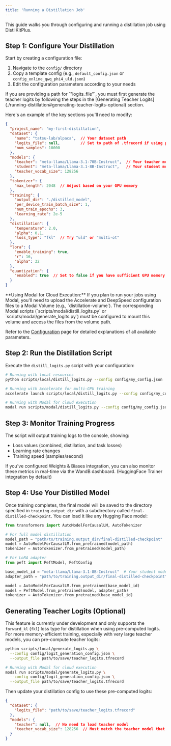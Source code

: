 ```yaml
---
title: 'Running a Distillation Job'
---
```

This guide walks you through configuring and running a distillation job using DistilKitPlus.

## Step 1: Configure Your Distillation

Start by creating a configuration file:

1. Navigate to the `config/` directory
2. Copy a template config (e.g., `default_config.json` or `config_online_qwq_phi4_uld.json`)
3. Edit the configuration parameters according to your needs

<Note>
  If you are providing a path for `"logits_file"`, you must first generate the teacher logits by following the steps in the [Generating Teacher Logits](./running-distillation#generating-teacher-logits-optional) section.
</Note>

Here's an example of the key sections you'll need to modify:

```json
{
  "project_name": "my-first-distillation",
  "dataset": {
    "name": "tatsu-lab/alpaca",  // Your dataset path
    "logits_file": null,         // Set to path of .tfrecord if using pre-computed logits
    "num_samples": 10000         
  },
  "models": {
    "teacher": "meta-llama/Llama-3.1-70B-Instruct",  // Your teacher model
    "student": "meta-llama/Llama-3.1-8B-Instruct",   // Your student model
    "teacher_vocab_size": 128256                     
  },
  "tokenizer": {
    "max_length": 2048  // Adjust based on your GPU memory
  },
  "training": {
    "output_dir": "./distilled_model",
    "per_device_train_batch_size": 1,
    "num_train_epochs": 3,
    "learning_rate": 2e-5
  },
  "distillation": {
    "temperature": 2.0,
    "alpha": 0.1,
    "loss_type": "fkl"  // Try "uld" or "multi-ot" 
  },
  "lora": {
    "enable_training": true,
    "r": 16,
    "alpha": 32
  },
  "quantization": {
    "enabled": true  // Set to false if you have sufficient GPU memory
  }
}
```

<Note>
**Using Modal for Cloud Execution:**
If you plan to run your jobs using Modal, you'll need to upload the Accelerate and DeepSpeed configuration files to a Modal Volume (e.g., `distillation-volume`). The corresponding Modal scripts (`scripts/modal/distill_logits.py` or `scripts/modal/generate_logits.py`) must be configured to mount this volume and access the files from the volume path.
</Note>

Refer to the [Configuration](./essentials/configuration) page for detailed explanations of all available parameters.

## Step 2: Run the Distillation Script

Execute the `distill_logits.py` script with your configuration:

```bash
# Running with local resources
python scripts/local/distill_logits.py --config config/my_config.json

# Running with Accelerate for multi-GPU training
accelerate launch scripts/local/distill_logits.py --config config/my_config.json

# Running with Modal for cloud execution
modal run scripts/modal/distill_logits.py --config config/my_config.json
```

## Step 3: Monitor Training Progress

The script will output training logs to the console, showing:
- Loss values (combined, distillation, and task losses)
- Learning rate changes
- Training speed (samples/second)

If you've configured Weights & Biases integration, you can also monitor these metrics in real-time via the WandB dashboard. (HuggingFace Trainer integration by default)
## Step 4: Use Your Distilled Model

Once training completes, the final model will be saved to the directory specified in `training.output_dir` with a subdirectory called `final-distilled-checkpoint`. You can load it like any Hugging Face model:

```python
from transformers import AutoModelForCausalLM, AutoTokenizer

# For full model distillation
model_path = "path/to/training.output_dir/final-distilled-checkpoint"
model = AutoModelForCausalLM.from_pretrained(model_path)
tokenizer = AutoTokenizer.from_pretrained(model_path)

# For LoRA adapter
from peft import PeftModel, PeftConfig

base_model_id = "meta-llama/Llama-3.1-8B-Instruct"  # Your student model
adapter_path = "path/to/training.output_dir/final-distilled-checkpoint"

model = AutoModelForCausalLM.from_pretrained(base_model_id)
model = PeftModel.from_pretrained(model, adapter_path)
tokenizer = AutoTokenizer.from_pretrained(base_model_id)
```

## Generating Teacher Logits (Optional)

<Note>This feature is currently under development and only supports the `forward_kl` (`fkl`) loss type for distillation when using pre-computed logits.</Note>
For more memory-efficient training, especially with very large teacher models, you can pre-compute teacher logits:

```bash
python scripts/local/generate_logits.py \
  --config config/logit_generation_config.json \
  --output_file path/to/save/teacher_logits.tfrecord

# Running with Modal for cloud execution
modal run scripts/modal/generate_logits.py \
  --config config/logit_generation_config.json \
  --output_file path/to/save/teacher_logits.tfrecord
```

Then update your distillation config to use these pre-computed logits:

```json
{
  "dataset": {
    "logits_file": "path/to/save/teacher_logits.tfrecord"
  },
  "models": {
    "teacher": null,  // No need to load teacher model
    "teacher_vocab_size": 128256  // Must match the teacher model that generated logits
  }
}
``` 